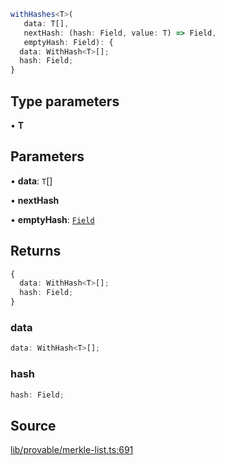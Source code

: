 ```ts
withHashes<T>(
   data: T[], 
   nextHash: (hash: Field, value: T) => Field, 
   emptyHash: Field): {
  data: WithHash<T>[];
  hash: Field;
}
```

## Type parameters

• **T**

## Parameters

• **data**: `T`[]

• **nextHash**

• **emptyHash**: [`Field`](../classes/Field.mdx)

## Returns

```ts
{
  data: WithHash<T>[];
  hash: Field;
}
```

### data

```ts
data: WithHash<T>[];
```

### hash

```ts
hash: Field;
```

## Source

[lib/provable/merkle-list.ts:691](https://github.com/o1-labs/o1js/blob/main/src/lib/provable/merkle-list.ts#L691)
